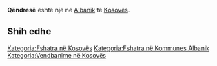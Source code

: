 {{Fshat në 
 | Emri                = Qëndresë
 | EmriAlt                = 
 | NAME_SHORT_FORM=      
 | NAME_GENERIC=      
 | NAME_SORT_NAME_RO=      QENDRESE
 | FULL_NAME_RO = Qëndresë
 | FULL_NAME_ND_RO=Qendrese
 | SORT_NAME_RG=QENDRESE
 | FULL_NAME_RG=Qëndresë
 | FULL_NAME_ND_RG=Qendrese
 | SRP_NAME_SHORT_FORM=      
 | SRP_NAME_GENERIC=      
 | SRP_NAME_SORT_NAME_RO=      
 | SRP_FULL_NAME_RO = 
 | SRP_FULL_NAME_ND_RO=
 | SRP_SORT_NAME_RG=
 | SRP_FULL_NAME_RG=
 | SRP_FULL_NAME_ND_RG=
 | Emri (Rasa dhanore) = 
 | Figura              = 
 | Shteti              = Kosovo
 | Komuna              = Albanik
 | Kodi postar         = 
 | Sipërfaqja          = 

 | Popullsia           = 

 | Regj. i popullsisë  = 
 | Dend. e popullsisë  = 
 | Faqja zyrtare       = 
 <!--- Koordinatat ----> 
 | Gjerësia            = 42.591667
 | Gjatësia            = 20.675278
 | Lartësia            = 
}}
'''Qëndresë''' është një [[]] në [[Albanik]] të [[Kosovës]].

<!-- == Gjeografia == -->
<!-- == Historia == -->
<!-- == Demografia == -->
== Shih edhe ==
{{Komuna Albanik}}
{{Kosovo-Administrata-Cung}}

[[Kategoria:Fshatra në Kosovës]]
[[Kategoria:Fshatra në Kommunes Albanik]]
[[Kategoria:Vendbanime në Kosovës]]